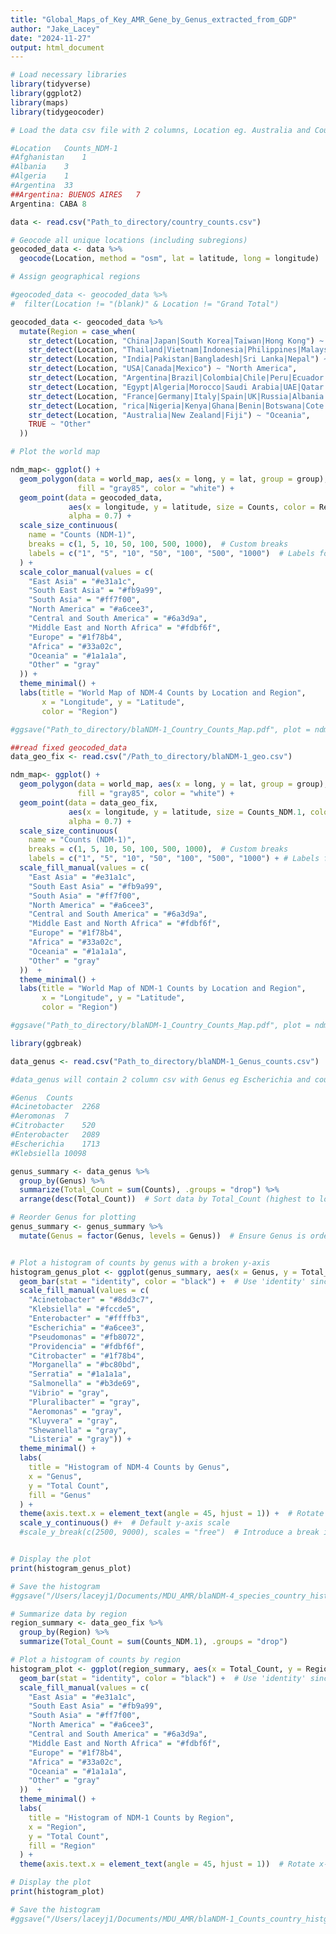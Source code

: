 ```yaml
---
title: "Global_Maps_of_Key_AMR_Gene_by_Genus_extracted_from_GDP"
author: "Jake_Lacey"
date: "2024-11-27"
output: html_document
---
```


```r
# Load necessary libraries
library(tidyverse)
library(ggplot2)
library(maps)
library(tidygeocoder)

# Load the data csv file with 2 columns, Location eg. Australia and Counts of genomes within locaiotn eg. 10

#Location	Counts_NDM-1
#Afghanistan	1
#Albania	3
#Algeria	1
#Argentina	33
##Argentina: BUENOS AIRES	7
Argentina: CABA	8

data <- read.csv("Path_to_directory/country_counts.csv")

# Geocode all unique locations (including subregions)
geocoded_data <- data %>%
  geocode(Location, method = "osm", lat = latitude, long = longitude)

```

```r
# Assign geographical regions

#geocoded_data <- geocoded_data %>%
#  filter(Location != "(blank)" & Location != "Grand Total")

geocoded_data <- geocoded_data %>%
  mutate(Region = case_when(
    str_detect(Location, "China|Japan|South Korea|Taiwan|Hong Kong") ~ "East Asia",
    str_detect(Location, "Thailand|Vietnam|Indonesia|Philippines|Malaysia|Cambodia|Viet Nam") ~ "South East Asia",
    str_detect(Location, "India|Pakistan|Bangladesh|Sri Lanka|Nepal") ~ "South Asia",
    str_detect(Location, "USA|Canada|Mexico") ~ "North America",
    str_detect(Location, "Argentina|Brazil|Colombia|Chile|Peru|Ecuador|Costa Rica|Guatemala|Honduras") ~ "Central and South America",
    str_detect(Location, "Egypt|Algeria|Morocco|Saudi Arabia|UAE|Qatar|Iran|Israel|Jordan|Kazakhstan|Tunisia") ~ "Middle East and North Africa",
    str_detect(Location, "France|Germany|Italy|Spain|UK|Russia|Albania|Armenia|Austria|Belarus|Belgium|Berlgium|Bulgaria|Denmark|Czech Republic|Estonia|Finland|Greece|Hungary|Montenegro|Russia|Sweden|Turkey|Ukraine") ~ "Europe",
    str_detect(Location, "rica|Nigeria|Kenya|Ghana|Benin|Botswana|Cote d'Ivoire|Ethiopia|Sudan") ~ "Africa",
    str_detect(Location, "Australia|New Zealand|Fiji") ~ "Oceania",
    TRUE ~ "Other"
  ))

# Plot the world map

ndm_map<- ggplot() +
  geom_polygon(data = world_map, aes(x = long, y = lat, group = group),
               fill = "gray85", color = "white") +
  geom_point(data = geocoded_data,
             aes(x = longitude, y = latitude, size = Counts, color = Region),
             alpha = 0.7) +
  scale_size_continuous(
    name = "Counts (NDM-1)",
    breaks = c(1, 5, 10, 50, 100, 500, 1000),  # Custom breaks
    labels = c("1", "5", "10", "50", "100", "500", "1000")  # Labels for the breaks
  ) +
  scale_color_manual(values = c(
    "East Asia" = "#e31a1c",
    "South East Asia" = "#fb9a99",
    "South Asia" = "#ff7f00",
    "North America" = "#a6cee3",
    "Central and South America" = "#6a3d9a",
    "Middle East and North Africa" = "#fdbf6f",
    "Europe" = "#1f78b4",
    "Africa" = "#33a02c",
    "Oceania" = "#1a1a1a",
    "Other" = "gray"
  )) +
  theme_minimal() +
  labs(title = "World Map of NDM-4 Counts by Location and Region",
       x = "Longitude", y = "Latitude",
       color = "Region")

#ggsave("Path_to_directory/blaNDM-1_Country_Counts_Map.pdf", plot = ndm_map, width = 10, height = 5, dpi = 300)

```



```r
##read fixed geocoded_data
data_geo_fix <- read.csv("/Path_to_directory/blaNDM-1_geo.csv")

ndm_map<- ggplot() +
  geom_polygon(data = world_map, aes(x = long, y = lat, group = group),
               fill = "gray85", color = "white") +
  geom_point(data = data_geo_fix,
             aes(x = longitude, y = latitude, size = Counts_NDM.1, color = Region),
             alpha = 0.7) +
  scale_size_continuous(
    name = "Counts (NDM-1)",
    breaks = c(1, 5, 10, 50, 100, 500, 1000),  # Custom breaks
    labels = c("1", "5", "10", "50", "100", "500", "1000") + # Labels for the breaks
  scale_fill_manual(values = c(
    "East Asia" = "#e31a1c",
    "South East Asia" = "#fb9a99",
    "South Asia" = "#ff7f00",
    "North America" = "#a6cee3",
    "Central and South America" = "#6a3d9a",
    "Middle East and North Africa" = "#fdbf6f",
    "Europe" = "#1f78b4",
    "Africa" = "#33a02c",
    "Oceania" = "#1a1a1a",
    "Other" = "gray"
  ))  +
  theme_minimal() +
  labs(title = "World Map of NDM-1 Counts by Location and Region",
       x = "Longitude", y = "Latitude",
       color = "Region")

#ggsave("Path_to_directory/blaNDM-1_Country_Counts_Map.pdf", plot = ndm_map, width = 10, height = 5, dpi = 300)

```

```r

library(ggbreak)

data_genus <- read.csv("Path_to_directory/blaNDM-1_Genus_counts.csv")

#data_genus will contain 2 column csv with Genus eg Escherichia and counts eg 2245

#Genus	Counts
#Acinetobacter	2268
#Aeromonas	7
#Citrobacter	520
#Enterobacter	2089
#Escherichia	1713
#Klebsiella	10098

genus_summary <- data_genus %>%
  group_by(Genus) %>%
  summarize(Total_Count = sum(Counts), .groups = "drop") %>%
  arrange(desc(Total_Count))  # Sort data by Total_Count (highest to lowest)

# Reorder Genus for plotting
genus_summary <- genus_summary %>%
  mutate(Genus = factor(Genus, levels = Genus))  # Ensure Genus is ordered by Total_Count


# Plot a histogram of counts by genus with a broken y-axis
histogram_genus_plot <- ggplot(genus_summary, aes(x = Genus, y = Total_Count, fill = Genus)) +
  geom_bar(stat = "identity", color = "black") +  # Use 'identity' since data is pre-summarized
  scale_fill_manual(values = c(
    "Acinetobacter" = "#8dd3c7",
    "Klebsiella" = "#fccde5",
    "Enterobacter" = "#ffffb3",
    "Escherichia" = "#a6cee3",
    "Pseudomonas" = "#fb8072",
    "Providencia" = "#fdbf6f",
    "Citrobacter" = "#1f78b4",
    "Morganella" = "#bc80bd",
    "Serratia" = "#1a1a1a",
    "Salmonella" = "#b3de69",
    "Vibrio" = "gray",
    "Pluralibacter" = "gray",
    "Aeromonas" = "gray",
    "Kluyvera" = "gray",
    "Shewanella" = "gray",
    "Listeria" = "gray")) + 
  theme_minimal() +
  labs(
    title = "Histogram of NDM-4 Counts by Genus",
    x = "Genus",
    y = "Total Count",
    fill = "Genus"
  ) +
  theme(axis.text.x = element_text(angle = 45, hjust = 1)) +  # Rotate x-axis labels for readability
  scale_y_continuous() #+  # Default y-axis scale 
  #scale_y_break(c(2500, 9000), scales = "free")  # Introduce a break in the y-axis between 2500 and 9000


# Display the plot
print(histogram_genus_plot)

# Save the histogram
#ggsave("/Users/laceyj1/Documents/MDU_AMR/blaNDM-4_species_country_histgram.pdf", plot = histogram_genus_plot, width = 6, height = 6, dpi = 300)

```


```r

# Summarize data by region
region_summary <- data_geo_fix %>%
  group_by(Region) %>%
  summarize(Total_Count = sum(Counts_NDM.1), .groups = "drop")

# Plot a histogram of counts by region
histogram_plot <- ggplot(region_summary, aes(x = Total_Count, y = Region, fill = Region)) +
  geom_bar(stat = "identity", color = "black") +  # Use 'identity' since data is pre-summarized
  scale_fill_manual(values = c(
    "East Asia" = "#e31a1c",
    "South East Asia" = "#fb9a99",
    "South Asia" = "#ff7f00",
    "North America" = "#a6cee3",
    "Central and South America" = "#6a3d9a",
    "Middle East and North Africa" = "#fdbf6f",
    "Europe" = "#1f78b4",
    "Africa" = "#33a02c",
    "Oceania" = "#1a1a1a",
    "Other" = "gray"
  ))  +
  theme_minimal() +
  labs(
    title = "Histogram of NDM-1 Counts by Region",
    x = "Region",
    y = "Total Count",
    fill = "Region"
  ) +
  theme(axis.text.x = element_text(angle = 45, hjust = 1))  # Rotate x-axis labels for readability

# Display the plot
print(histogram_plot)

# Save the histogram
#ggsave("/Users/laceyj1/Documents/MDU_AMR/blaNDM-1_Counts_country_histgram.pdf", plot = histogram_plot, width = 7, height = 5, dpi = 300)

```